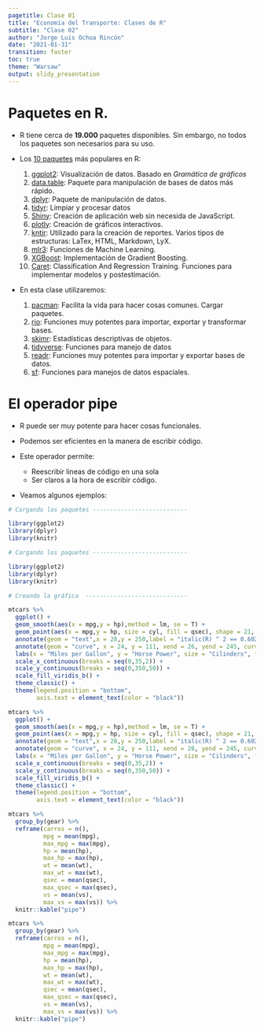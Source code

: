 ---
pagetitle: Clase 01
title: "Economía del Transporte: Clases de R"
subtitle: "Clase 02"
author: "Jorge Luis Ochoa Rincón"
date: "2021-01-31"
transition: faster
toc: true
theme: "Warsaw"
output: slidy_presentation
---

# Paquetes en R.

* R tiene cerca de **19.000** paquetes disponibles. Sin embargo, no todos los paquetes son necesarios para su uso.

* Los [10 paquetes](https://www.datacamp.com/tutorial/top-ten-most-important-packages-in-r-for-data-science) más populares en R:

  1. [ggplot2](https://ggplot2.tidyverse.org/): Visualización de datos. Basado en *Gramática de gráficos*
  2. [data.table](https://cran.r-project.org/web/packages/data.table/vignettes/datatable-intro.html): Paquete para manipulación de bases de datos más rápido.
  3. [dplyr](https://www.rdocumentation.org/packages/dplyr/versions/0.7.8): Paquete de manipulación de datos. 
  4. [tidyr](https://posit.co/blog/introducing-tidyr/): Limpiar y procesar datos
  5. [Shiny](https://shiny.rstudio.com/tutorial/written-tutorial/lesson1/): Creación de aplicación web sin necesida de JavaScript.
  6. [plotly](https://plotly.com/r/getting-started/): Creación de gráficos interactivos.
  7. [kntir](https://yihui.org/knitr/): Utilizado para la creación de reportes. Varios tipos de estructuras: LaTex, HTML, Markdown, LyX.
  8. [mlr3](https://mlr.mlr-org.com/): Funciones de Machine Learning.
  9. [XGBoost](https://xgboost.readthedocs.io/en/stable/R-package/xgboostPresentation.html): Implementación de Gradient Boosting.
  10. [Caret](https://topepo.github.io/caret/): Classification And Regression Training. Funciones para implementar modelos y postestimación.

* En esta clase utilizaremos:

  1. [pacman](https://www.rdocumentation.org/packages/pacman/versions/0.5.1): Facilita la vida para hacer cosas comunes. Cargar paquetes.
  2. [rio](https://cran.r-project.org/web/packages/rio/vignettes/rio.html): Funciones muy potentes para importar, exportar y transformar bases.
  3. [skimr](https://cran.r-project.org/web/packages/skimr/vignettes/skimr.html): Estadísticas descriptivas de objetos.
  4. [tidyverse](https://www.tidyverse.org/#:~:text=The%20tidyverse%20is%20an%20opinionated,%2C%20grammar%2C%20and%20data%20structures.&text=See%20how%20the%20tidyverse%20makes,%E2%80%9CR%20for%20Data%20Science%E2%80%9D.): Funciones para manejo de datos
  5. [readr](https://readr.tidyverse.org/): Funciones muy potentes para importar y exportar bases de datos.
  6. [sf](https://r-spatial.github.io/sf/): Funciones para manejos de datos espaciales.


# El operador pipe

* R puede ser muy potente para hacer cosas funcionales.

* Podemos ser eficientes en la manera de escribir código.

* Este operador permite:
  
    - Reescribir lineas de código en una sola
    - Ser claros a la hora de escribir código.

* Veamos algunos ejemplos:

```{r grafis, echo = F, eval = T, include = F}
# Cargando los paquetes ---------------------------

library(ggplot2)
library(dplyr)
library(knitr)

```

```{r graficos, echo = TRUE, eval = F}
# Cargando los paquetes ---------------------------

library(ggplot2)
library(dplyr)
library(knitr)

# Creando la gráfica  -----------------------------

mtcars %>% 
  ggplot() +
  geom_smooth(aes(x = mpg,y = hp),method = lm, se = T) +
  geom_point(aes(x = mpg,y = hp, size = cyl, fill = qsec), shape = 21, color = "black") +
  annotate(geom = "text",x = 28,y = 250,label = "italic(R) ^ 2 == 0.6024", parse = T) +
  annotate(geom = "curve", x = 24, y = 111, xend = 26, yend = 245, curvature = -0.3, arrow = arrow(length = unit(2, "mm"))) +
  labs(x = "Miles per Gallon", y = "Horse Power", size = "Cilinders", fill = "Quater a Mile (sec)") +
  scale_x_continuous(breaks = seq(0,35,2)) +
  scale_y_continuous(breaks = seq(0,350,50)) +
  scale_fill_viridis_b() +
  theme_classic() +
  theme(legend.position = "bottom",
        axis.text = element_text(color = "black"))
```

```{r graficos2, echo=FALSE}
mtcars %>% 
  ggplot() +
  geom_smooth(aes(x = mpg,y = hp),method = lm, se = T) +
  geom_point(aes(x = mpg,y = hp, size = cyl, fill = qsec), shape = 21, color = "black") +
  annotate(geom = "text",x = 28,y = 250,label = "italic(R) ^ 2 == 0.6024", parse = T) +
  annotate(geom = "curve", x = 24, y = 111, xend = 26, yend = 245, curvature = -0.3, arrow = arrow(length = unit(2, "mm"))) +
  labs(x = "Miles per Gallon", y = "Horse Power", size = "Cilinders", fill = "Quater a Mile (sec)") +
  scale_x_continuous(breaks = seq(0,35,2)) +
  scale_y_continuous(breaks = seq(0,350,50)) +
  scale_fill_viridis_b() +
  theme_classic() +
  theme(legend.position = "bottom",
        axis.text = element_text(color = "black"))
```

```{r pipe1, echo = TRUE, eval = F}
mtcars %>% 
  group_by(gear) %>% 
  reframe(carros = n(),
          mpg = mean(mpg),
          max_mpg = max(mpg),
          hp = mean(hp),
          max_hp = max(hp),
          wt = mean(wt),
          max_wt = max(wt),
          qsec = mean(qsec),
          max_qsec = max(qsec),
          vs = mean(vs),
          max_vs = max(vs)) %>% 
  knitr::kable("pipe")

```

```{r pipe2, echo=FALSE}
mtcars %>% 
  group_by(gear) %>% 
  reframe(carros = n(),
          mpg = mean(mpg),
          max_mpg = max(mpg),
          hp = mean(hp),
          max_hp = max(hp),
          wt = mean(wt),
          max_wt = max(wt),
          qsec = mean(qsec),
          max_qsec = max(qsec),
          vs = mean(vs),
          max_vs = max(vs)) %>% 
  knitr::kable("pipe")

```